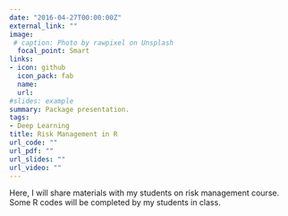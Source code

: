 ```yaml
---
date: "2016-04-27T00:00:00Z"
external_link: ""
image:
 # caption: Photo by rawpixel on Unsplash
  focal_point: Smart
links:
- icon: github
  icon_pack: fab
  name: 
  url: 
#slides: example
summary: Package presentation.
tags:
- Deep Learning
title: Risk Management in R 
url_code: ""
url_pdf: ""
url_slides: ""
url_video: ""
---
```

Here, I will share materials with my students on risk management course. Some R codes will be completed by my students in class.








